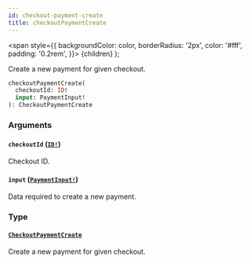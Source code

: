 ```yaml
---
id: checkout-payment-create
title: checkoutPaymentCreate
---
```


<span
style={{
      backgroundColor: color,
      borderRadius: '2px',
      color: '#fff',
      padding: '0.2rem',
    }}>
{children}
</span>
);

Create a new payment for given checkout.

```graphql
checkoutPaymentCreate(
  checkoutId: ID!
  input: PaymentInput!
): CheckoutPaymentCreate

```

### Arguments

#### `checkoutId` ([`ID!`](/api-reference/scalars/id.mdx))

Checkout ID.

#### `input` ([`PaymentInput!`](/api-reference/inputs/payment-input.mdx))

Data required to create a new payment.

### Type

#### [`CheckoutPaymentCreate`](/api-reference/objects/checkout-payment-create.mdx)

Create a new payment for given checkout.
